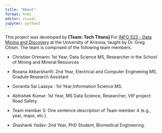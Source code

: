 ```yaml
---
title: "About"
format: html
editor: visual
jupyter: python3
---
```


This project was developed by **\[Team: Tech Titans\]** For [INFO 523 - Data Mining and Discovery](https://datamineaz.org/) at the University of Arizona, taught by Dr. Greg Chism. The team is comprised of the following team members.

-   Christian Ortmann: 1st Year, Data Science MS, Researcher in the School of Mining and Mineral Resources

-   Roxana Akbarsharifi: 2nd Year, Electrical and Computer Engineeing MS, Gradute Research Assistant

-  Gorantla Sai Laasya : 1st Year,Information Science MS.

-    Abhishek Kumar: 1st Year, MS Data Science, Researcher, VIP project: Road Safety

-   Team member 5: One sentence description of Team member 4 (e.g., year, major, etc.).

-   Shashank Yadav: 2nd Year, PhD Student, Biomedical Engineering.
